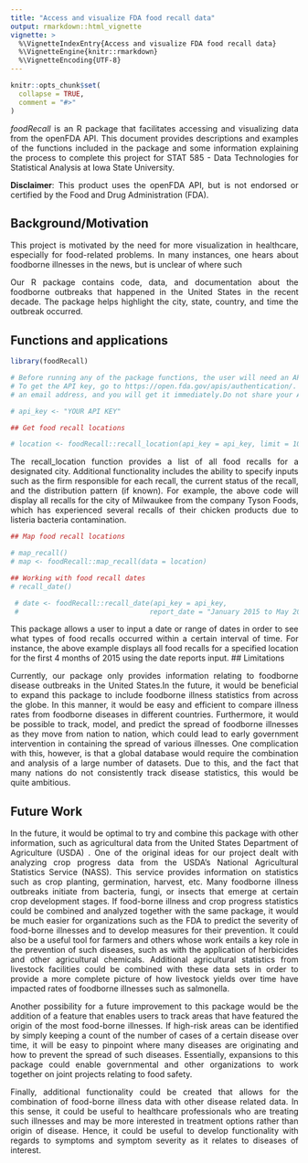 ```yaml
---
title: "Access and visualize FDA food recall data"
output: rmarkdown::html_vignette
vignette: >
  %\VignetteIndexEntry{Access and visualize FDA food recall data}
  %\VignetteEngine{knitr::rmarkdown}
  %\VignetteEncoding{UTF-8}
---
```


<style>
body {
text-align: justify}
</style>

```r
knitr::opts_chunk$set(
  collapse = TRUE,
  comment = "#>"
)
```


*foodRecall* is an R package that facilitates accessing and visualizing data from the openFDA API. This document provides descriptions and examples of the functions included in the package and some information explaining the process to complete this project for STAT 585 - Data Technologies for Statistical Analysis at Iowa State University.

**Disclaimer**: This product uses the openFDA API, but is not endorsed or certified by the Food and Drug Administration (FDA).

## Background/Motivation

This project is motivated by the need for more visualization in healthcare, especially for food-related problems. In many instances, one hears about foodborne illnesses in
the news, but is unclear of where such

Our R package contains code, data, and documentation about the foodborne outbreaks that happened in the United States in the recent decade. The package helps highlight the city, state, country, and time the outbreak occurred.

## Functions and applications

```r

library(foodRecall)

# Before running any of the package functions, the user will need an API key.
# To get the API key, go to https://open.fda.gov/apis/authentication/. It is free, only requires
# an email address, and you will get it immediately.Do not share your API key with anyone.

# api_key <- "YOUR API KEY"

## Get food recall locations

# location <- foodRecall::recall_location(api_key = api_key, limit = 1000, city = "Milwaukee", state = "Wisconsin", recalling_firm = "Tyson Foods" )

```
The recall_location function provides a list of all food recalls for a designated city. Additional functionality includes the ability to specify inputs such as the firm responsible for each recall, the current status of the recall, and the distribution pattern (if known). For example, the above code will display all recalls for the city of Milwaukee from the company Tyson Foods, which has experienced several recalls of their chicken products due to listeria bacteria contamination.
```r
## Map food recall locations

# map_recall()
# map <- foodRecall::map_recall(data = location)

## Working with food recall dates
# recall_date()

 # date <- foodRecall::recall_date(api_key = api_key,
 #                                report_date = "January 2015 to May 2015")
```


This package allows a user to input a date or range of dates in order to see 
what types of food recalls occurred within  a certain interval of time.
For instance, the above example displays all food recalls for a specified location
for the first 4 months of 2015 using the date reports input.
## Limitations 

Currently, our package only provides information relating to foodborne disease outbreaks 
in the United States.In the future, it would be beneficial to expand this package to include foodborne illness statistics from across the globe. In this manner, it would be
easy and efficient to compare illness rates from foodborne diseases in different
countries. Furthermore, it would be possible to track, model, and predict the spread of 
foodborne illnesses as they move from nation to nation, which could lead to early
government intervention in containing the spread of various illnesses. One complication with this, however, is that a global database would require the combination and analysis of
a large number of datasets. Due to this, and the fact that many nations do not consistently track disease statistics, this would be quite ambitious.

## Future Work

In the future, it would be optimal to try and combine this package with other information,
such as agricultural data from the United States Department of Agriculture (USDA)
. One of the original ideas for our project dealt with analyzing crop progress data from the USDA's National Agricultural Statistics Service (NASS). This service provides information on
statistics such as crop planting, germination, harvest, etc. Many foodborne illness outbreaks 
initiate from bacteria, fungi, or insects that emerge at certain crop development stages.
If food-borne illness and crop progress statistics could be combined and analyzed together with the same package, it would be much easier for organizations such as the FDA to predict the 
severity of food-borne illnesses and to develop measures for their prevention. It
could also be a useful tool for farmers and others whose work entails a key role
in the prevention of such diseases, such as with the application of herbicides
and other agricultural chemicals. Additional agricultural statistics from
livestock facilities could be combined with these data sets in order to 
provide a more complete picture of how livestock yields over time have impacted
rates of foodborne illnesses such as salmonella.

Another possibility for a future improvement to this package would be the addition
of a feature that enables users to track areas that have featured the origin of
the most food-borne illnesses. If high-risk areas can be identified by simply keeping
a count of the number of cases of a certain disease over time, it will be easy to
pinpoint where many diseases are originating and how to prevent the spread of such
diseases. Essentially, expansions to this package could enable governmental and other
organizations to work together on joint projects relating to food safety.

Finally, additional functionality could be created that allows for the combination
of food-borne illness data with other disease related data. In this sense, it could
be useful to healthcare professionals who are treating such illnesses and may be more
interested in treatment options rather than origin of disease. Hence, it could be useful
to develop functionality with regards to symptoms and symptom severity as it relates to
diseases of interest.


